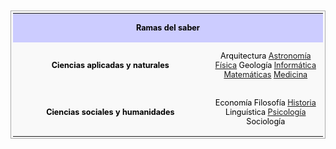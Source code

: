 <center>
<table width=100% align=center style="border: 1px solid #aaa; background-color: #f9f9f9; color: black; margin: 10px 0px 10px 0px; padding: 0.2em; font-size: 90%;">
<tr><th colspan=2 align=center style="font-weight: normal;background-color: #ccccff;">'''Ramas del saber'''</th></tr>
<tr>
<td align=center width=300px>'''Ciencias aplicadas y naturales'''</td>
<td colspan=2 align=center>Arquitectura{{o}} [[{{:rootpath}}/astronomia/astronomia|Astronomía]]{{o}} [[{{:rootpath}}/fisica|Física]]{{o}} Geología{{o}} [[{{:rootpath}}/informatica|Informática]]{{o}} [[{{:rootpath}}/matematicas|Matemáticas]]{{o}} [[{{:rootpath}}/medicina|Medicina]]</td>
</tr>
<tr>
<td align=center>'''Ciencias sociales y humanidades'''</td>
<td colspan=2 align=center>Economía{{o}} Filosofía{{o}} [[{{:rootpath}}/historia/historia|Historia]]{{o}} Linguística{{o}} [[{{:rootpath}}/psicologia|Psicología]]{{o}} Sociología</td>
</tr>
</table>
</center>
